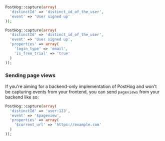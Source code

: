 
<Intro />

```php
PostHog::capture(array(
  'distinctId' => 'distinct_id_of_the_user',
  'event' => 'User signed up'
));
```

<NamingTip />

<SettingProperties />

```php
PostHog::capture(array(
  'distinctId' => 'distinct_id_of_the_user',
  'event' => 'User signed up',
  'properties' => array(
    'login_type' => 'email',
    'is_free_trial' => 'true'
  )
));
```

### Sending page views

If you're aiming for a backend-only implementation of PostHog and won't be capturing events from your frontend, you can send `pageviews` from your backend like so:

```php
PostHog::capture(array(
  'distinctId' => 'user:123',
  'event' => '$pageview',
  'properties' => array(
    '$current_url' => 'https://example.com'
  )
));
```